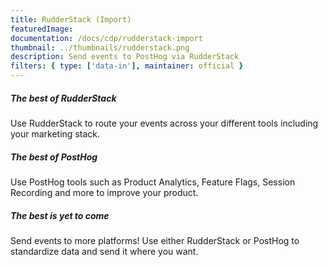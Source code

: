 ```yaml
---
title: RudderStack (Import)
featuredImage:
documentation: /docs/cdp/rudderstack-import
thumbnail: ../thumbnails/rudderstack.png
description: Send events to PostHog via RudderStack
filters: { type: ['data-in'], maintainer: official }
---
```


<Section
    divider={false}
    title="Send events to PostHog via RudderStack to unlock the best of both platforms - open-source product analytics and a powerful open-source CDP."
    size="full"
    cols={3}
>
    <div>
        <h5>The best of RudderStack</h5>
        <p>Use RudderStack to route your events across your different tools including your marketing stack.</p>
    </div>
    <div>
        <h5>The best of PostHog</h5>
        <p>Use PostHog tools such as Product Analytics, Feature Flags, Session Recording and more to improve your product.</p>
    </div>
        <div>
        <h5>The best is yet to come</h5>
        <p>Send events to more platforms! Use either RudderStack or PostHog to standardize data and send it where you want.</p>
    </div>
</Section>

<TutorialsSlider topic="rudderstack" />

<Documentation />
